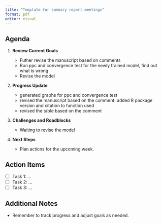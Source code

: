 ```yaml
---
title: "Template for summary report meetings"
format: pdf
editor: visual
---
```


## Agenda

1.  **Review Current Goals**

    -   Futher revise the manuscript based on comments
    -   Run ppc and convergence test for the newly trained model, find out what is wrong
    -   Revise the model
2.  **Progress Update**

    -   generated graphs for ppc and convergence test
    -   revised the manuscript based on the comment, added R package version and citation to function used
    -   revised the table based on the comment
3.  **Challenges and Roadblocks**

    -   Waiting to revise the model
4.  **Next Steps**
    -   Plan actions for the upcoming week.

## Action Items

-   [ ] Task 1: ...
-   [ ] Task 2: ...
-   [ ] Task 3: ...

## Additional Notes

-   Remember to track progress and adjust goals as needed.
